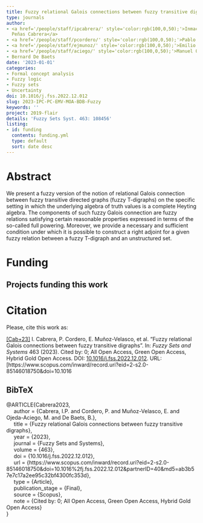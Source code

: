 ```yaml
---
title: Fuzzy relational Galois connections between fuzzy transitive digraphs
type: journals
author:
- <a href='/people/staff/ipcabrera/' style='color:rgb(100,0,50);'>Inmaculada de las
  Peñas Cabrera</a>
- <a href='/people/staff/pcordero/' style='color:rgb(100,0,50);'>Pablo Cordero Ortega</a>
- <a href='/people/staff/ejmunoz/' style='color:rgb(100,0,50);'>Emilio Muñoz Velasco</a>
- <a href='/people/staff/aciego/' style='color:rgb(100,0,50);'>Manuel Ojeda Aciego</a>
- Bernard De Baets
date: '2023-01-01'
categories:
- Formal concept analysis
- Fuzzy logic
- Fuzzy sets
- Uncertainty
doi: 10.1016/j.fss.2022.12.012
slug: 2023-IPC-PC-EMV-MOA-BDB-Fuzzy
keywords: ''
project: 2019-flair
details: 'Fuzzy Sets Syst. 463: 108456'
listing:
- id: funding
  contents: funding.yml
  type: default
  sort: date desc
---
```




# Abstract

We present a fuzzy version of the notion of relational Galois connection between fuzzy transitive directed graphs (fuzzy T-digraphs) on the specific setting in which the underlying algebra of truth values is a complete Heyting algebra. The components of such fuzzy Galois connection are fuzzy relations satisfying certain reasonable properties expressed in terms of the so-called full powering. Moreover, we provide a necessary and sufficient condition under which it is possible to construct a right adjoint for a given fuzzy relation between a fuzzy T-digraph and an unstructured set.


# Funding
::: {.callout-note appearance='minimal' collapse=false}
## Projects funding this work

:::{#funding}
:::
:::




# Citation
Please, cite this work as:


<a name=bib-Cabrera2023></a>[[Cab+23]](#cite-Cabrera2023) I. Cabrera, P. Cordero, E. Muñoz-Velasco, et al. “Fuzzy relational Galois connections between fuzzy transitive digraphs”. In: _Fuzzy Sets and Systems_ 463 (2023). Cited by: 0; All Open Access, Green Open Access, Hybrid Gold Open Access. DOI: [10.1016/j.fss.2022.12.012](https://doi.org/10.1016%2Fj.fss.2022.12.012). URL: [https://www.scopus.com/inward/record.uri?eid=2-s2.0-85146018750&doi=10.1016

::: {.callout-note appearance="minimal" collapse=true}

## BibTeX

@ARTICLE{Cabrera2023,<br>&nbsp;&nbsp;&nbsp;&nbsp;	author = {Cabrera, I.P. and Cordero, P. and Muñoz-Velasco, E. and Ojeda-Aciego, M. and De Baets, B.},<br>&nbsp;&nbsp;&nbsp;&nbsp;	title = {Fuzzy relational Galois connections between fuzzy transitive digraphs},<br>&nbsp;&nbsp;&nbsp;&nbsp;	year = {2023},<br>&nbsp;&nbsp;&nbsp;&nbsp;	journal = {Fuzzy Sets and Systems},<br>&nbsp;&nbsp;&nbsp;&nbsp;	volume = {463},<br>&nbsp;&nbsp;&nbsp;&nbsp;	doi = {10.1016/j.fss.2022.12.012},<br>&nbsp;&nbsp;&nbsp;&nbsp;	url = {https://www.scopus.com/inward/record.uri?eid=2-s2.0-85146018750&doi=10.1016%2fj.fss.2022.12.012&partnerID=40&md5=ab3b57e7c17a2ee95c32bf4300fc353d},<br>&nbsp;&nbsp;&nbsp;&nbsp;	type = {Article},<br>&nbsp;&nbsp;&nbsp;&nbsp;	publication_stage = {Final},<br>&nbsp;&nbsp;&nbsp;&nbsp;	source = {Scopus},<br>&nbsp;&nbsp;&nbsp;&nbsp;	note = {Cited by: 0; All Open Access, Green Open Access, Hybrid Gold Open Access}<br>}

:::

